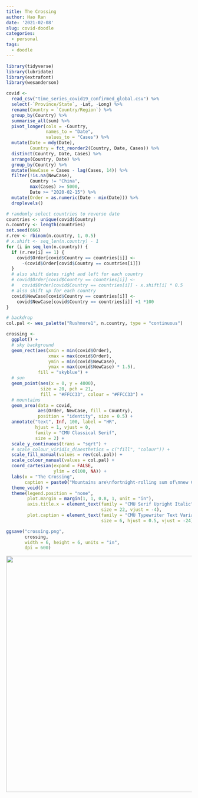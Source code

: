 ```yaml
---
title: The Crossing
author: Hao Ran
date: '2021-02-08'
slug: covid-doodle
categories:
  - personal
tags:
  - doodle
---
```


```r
library(tidyverse)
library(lubridate)
library(extrafont)
library(wesanderson)

covid <- 
  read_csv("time_series_covid19_confirmed_global.csv") %>% 
  select(-`Province/State`, -Lat, -Long) %>% 
  rename(Country = `Country/Region`) %>% 
  group_by(Country) %>% 
  summarise_all(sum) %>% 
  pivot_longer(cols = -Country,
               names_to = "Date",
               values_to = "Cases") %>% 
  mutate(Date = mdy(Date),
         Country = fct_reorder2(Country, Date, Cases)) %>% 
  distinct(Country, Date, Cases) %>% 
  arrange(Country, Date) %>% 
  group_by(Country) %>% 
  mutate(NewCase = Cases - lag(Cases, 14)) %>% 
  filter(!is.na(NewCase),
         Country != "China",
         max(Cases) >= 5000,
         Date >= "2020-02-15") %>% 
  mutate(Order = as.numeric(Date - min(Date))) %>% 
  droplevels()

# randomly select countries to reverse date
countries <- unique(covid$Country)
n.country <- length(countries)
set.seed(666)
r.rev <- rbinom(n.country, 1, 0.5)
# x.shift <- seq_len(n.country) - 1
for (i in seq_len(n.country)) {
  if (r.rev[i] == 1) {
    covid$Order[covid$Country == countries[i]] <- 
      -(covid$Order[covid$Country == countries[i]])
  } 
  # also shift dates right and left for each country
  # covid$Order[covid$Country == countries[i]] <- 
  #   covid$Order[covid$Country == countries[i]] - x.shift[i] * 0.5
  # also shift up for each country
  covid$NewCase[covid$Country == countries[i]] <- 
    covid$NewCase[covid$Country == countries[i]] +1 *100
}

# backdrop
col.pal <- wes_palette("Rushmore1", n.country, type = "continuous")

crossing <- 
  ggplot() +
  # sky background
  geom_rect(aes(xmin = min(covid$Order),
                xmax = max(covid$Order),
                ymin = min(covid$NewCase),
                ymax = max(covid$NewCase) * 1.5),
            fill = "skyblue") +
  # sun
  geom_point(aes(x = 0, y = 4000),
             size = 20, pch = 21,
             fill = "#FFCC33", colour = "#FFCC33") +
  # mountains
  geom_area(data = covid, 
            aes(Order, NewCase, fill = Country),
            position = "identity", size = 0.5) +
  annotate("text", Inf, 100, label = "HR", 
           hjust = 1, vjust = 0,
           family = "CMU Classical Serif",
           size = 2) +
  scale_y_continuous(trans = "sqrt") +
  # scale_colour_viridis_d(aesthetics = c("fill", "colour")) +
  scale_fill_manual(values = rev(col.pal)) +
  scale_colour_manual(values = col.pal) +
  coord_cartesian(expand = FALSE, 
                  ylim = c(100, NA)) +
  labs(x = "The Crossing",
       caption = paste0("Mountains are\nfortnight-rolling sum of\nnew COVID-19 cases in\n", n.country, " top countries,\nrandomly flipped horizontally,\ncoloured with\nWes Anderson's Rushmore cine palette,\nlog-transformed,\nand touched with\na setting (rising?) sun at (0, 4000)\non a skyblue backdrop.")) +
  theme_void() +
  theme(legend.position = "none",
        plot.margin = margin(1, 1, 0.8, 1, unit = "in"),
        axis.title.x = element_text(family = "CMU Serif Upright Italic",
                                    size = 22, vjust = -4),
        plot.caption = element_text(family = "CMU Typewriter Text Variable Width",
                                    size = 6, hjust = 0.5, vjust = -24))

ggsave("crossing.png",
       crossing,
       width = 6, height = 6, units = "in",
       dpi = 600)
```

<img src="crossing.png" alt="" width="640px" height="p40px"/>
